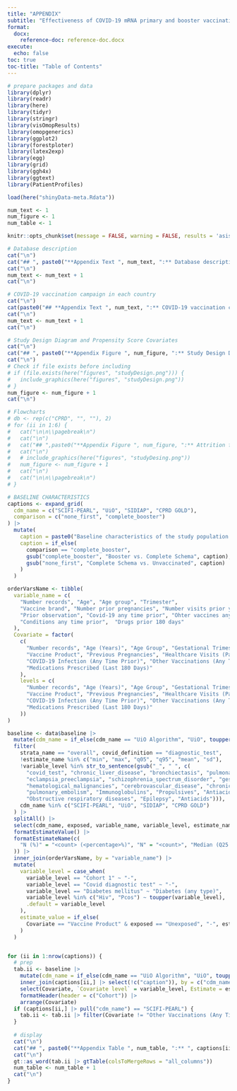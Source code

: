 ```yaml
---
title: "APPENDIX"
subtitle: "Effectiveness of COVID-19 mRNA primary and booster vaccination during pregnancy: a target trial emulation and meta-analysis of data from 4 European countries"
format:
  docx:
    reference-doc: reference-doc.docx
execute:
  echo: false
toc: true
toc-title: "Table of Contents"
---
```


```r
# prepare packages and data
library(dplyr)
library(readr)
library(here)
library(tidyr)
library(stringr)
library(visOmopResults)
library(omopgenerics)
library(ggplot2)
library(forestploter)
library(latex2exp)
library(egg)
library(grid)
library(ggh4x)
library(ggtext)
library(PatientProfiles)

load(here("shinyData-meta.Rdata"))

num_text <- 1
num_figure <- 1
num_table <- 1

knitr::opts_chunk$set(message = FALSE, warning = FALSE, results = 'asis')
```


```r
# Database description
cat("\n") 
cat("## ", paste0("**Appendix Text ", num_text, ":** Database descriptions."))
cat("\n")
num_text <- num_text + 1
cat("\n")

# COVID-19 vaccination campaign in each country
cat("\n") 
cat(paste0("## **Appendix Text ", num_text, ":** COVID-19 vaccination campaign in each country."))
cat("\n")
num_text <- num_text + 1
cat("\n")

# Study Design Diagram and Propensity Score Covariates
cat("\n") 
cat("## ", paste0("**Appendix Figure ", num_figure, ":** Study Design Diagram and Propensity Score Covariates."))
cat("\n")
# Check if file exists before including
# if (file.exists(here("figures", "studyDesign.png"))) {
#   include_graphics(here("figures", "studyDesign.png"))
# }
num_figure <- num_figure + 1
cat("\n")

# Flowcharts
# db <- rep(c("CPRD", "", ""), 2)
# for (ii in 1:6) {
#   cat("\n\n\\pagebreak\n")
#   cat("\n") 
#   cat("## ",paste0("**Appendix Figure ", num_figure, ":** Attrition for the study population in the ", db[ii] , " database, for the", analysis[ii], " analysis."))
#   cat("\n")
#   # include_graphics(here("figures", "studyDesing.png"))
#   num_figure <- num_figure + 1
#   cat("\n")
#   cat("\n\n\\pagebreak\n")
# }
```


```r
# BASELINE CHARACTERISTICS
captions <- expand_grid(
  cdm_name = c("SCIFI-PEARL", "UiO", "SIDIAP", "CPRD GOLD"),
  comparison = c("none_first", "complete_booster")
) |>
  mutate(
    caption = paste0("Baseline characteristics of the study population in the ", cdm_name, " database, for the ", comparison, " analysis."),
    caption = if_else(
      comparison == "complete_booster",
      gsub("complete_booster", "Booster vs. Complete Schema", caption),
      gsub("none_first", "Complete Schema vs. Unvaccinated", caption)
    )
  )

orderVarsName <- tibble(
  variable_name = c(
    "Number records", "Age", "Age group", "Trimester", 
    "Vaccine brand", "Number prior pregnancies", "Number visits prior year", 
    "Prior observation", "Covid-19 any time prior", "Ohter vaccines any time prior",
    "Conditions any time prior",  "Drugs prior 180 days" 
  ),
  Covariate = factor(
    c(
      "Number records", "Age (Years)", "Age Group", "Gestational Trimester",  
      "Vaccine Product", "Previous Pregnancies", "Healthcare Visits (Past Year)", "Days of Prior Observation",  
      "COVID-19 Infection (Any Time Prior)", "Other Vaccinations (Any Time Prior)", "Comorbidities (Any Time Prior)",  
      "Medications Prescribed (Last 180 Days)"  
    ),
    levels = c(
      "Number records", "Age (Years)", "Age Group", "Gestational Trimester",  
      "Vaccine Product", "Previous Pregnancies", "Healthcare Visits (Past Year)", "Days of Prior Observation",  
      "COVID-19 Infection (Any Time Prior)", "Other Vaccinations (Any Time Prior)", "Comorbidities (Any Time Prior)",  
      "Medications Prescribed (Last 180 Days)"  
    ))
)

baseline <- data$baseline |>
  mutate(cdm_name = if_else(cdm_name == "UiO Algorithm", "UiO", toupper(cdm_name))) |>
  filter(
    strata_name == "overall", covid_definition == "diagnostic_test", 
    !estimate_name %in% c("min", "max", "q05", "q95", "mean", "sd"),
    !variable_level %in% str_to_sentence(gsub("_", " ", c(
      "covid_test", "chronic_liver_disease", "bronchiectasis", "pulmonary_hypertension",
      "eclampsia_preeclampsia", "schizophrenia_spectrum_disorder", "gestational_diabetes",
      "hematological_malignancies", "cerebrovascular_disease", "chronic_obstructive_lung_disease",
      "pulmonary_embolism", "Immunoglobulins", "Propulsives", "Antiacids", "Antiseptics and desinfectants",
      "Obstructive respiratory diseases", "Epilepsy", "Antiacids"))),
    cdm_name %in% c("SCIFI-PEARL", "UiO", "SIDIAP", "CPRD GOLD")
  ) |>
  splitAll() |>
  select(cdm_name, exposed, variable_name, variable_level, estimate_name, estimate_type, estimate_value, comparison) |>
  formatEstimateValue() |>
  formatEstimateName(c(
    "N (%)" = "<count> (<percentage>%)", "N" = "<count>", "Median (Q25 - Q75)" = "<median> (<q25> - <q75>)"
  )) |>
  inner_join(orderVarsName, by = "variable_name") |>
  mutate(
    variable_level = case_when(
      variable_level == "Cohort 1" ~ "-",
      variable_level == "Covid diagnostic test" ~ "-",
      variable_level == "Diabetes mellitus" ~ "Diabetes (any type)",
      variable_level %in% c("Hiv", "Pcos") ~ toupper(variable_level),
      .default = variable_level
    ),
    estimate_value = if_else(
      Covariate == "Vaccine Product" & exposed == "Unexposed", "-", estimate_value
    )
  )


for (ii in 1:nrow(captions)) {
  # prep
  tab.ii <- baseline |>
    mutate(cdm_name = if_else(cdm_name == "UiO Algorithm", "UiO", toupper(cdm_name))) |>
    inner_join(captions[ii,] |> select(!c("caption")), by = c("cdm_name", "comparison")) |>
    select(Covariate, `Covariate level` = variable_level, Estimate = estimate_name, Cohort = exposed, estimate_value) |>
    formatHeader(header = c("Cohort")) |>
    arrange(Covariate)
  if (captions[ii,] |> pull("cdm_name") == "SCIFI-PEARL") {
    tab.ii <- tab.ii |> filter(Covariate != "Other Vaccinations (Any Time Prior)")
  }
  
  # display
  cat("\n") 
  cat("## ", paste0("**Appendix Table ", num_table, ":** ", captions[ii,] |> pull("caption")))
  cat("\n")
  gt::as_word(tab.ii |> gtTable(colsToMergeRows = "all_columns"))
  num_table <- num_table + 1
  cat("\n")
}
```


```r
```
